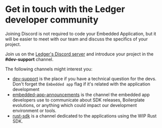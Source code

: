# Get in touch with the Ledger developer community

Joining Discord is not required to code your Embedded Application, but it will be easier to meet with our team and
discuss the specifics of your project.

Join us on the [Ledger's Discord server](https://developers.ledger.com/discord/) and introduce your project in the
**#dev-support** channel.

The following channels might interest you:

- [dev-support](https://discord.com/channels/885256081289379850/1007621744732950590) is the place if you have
  a technical question for the devs. Don't forget the `Embedded app` flag if it's related with the application
  development
- [embedded-app-announcements](https://discord.com/channels/885256081289379850/907623554542080070) is the channel the
  embedded app developers use to communicate about SDK releases, Boilerplate evolutions, or anything which could impact
  our development environment or tools.
- [rust-sdk](https://discord.com/channels/885256081289379850/912241185677000704) is a channel dedicated to the
  applications using the WIP Rust SDK.

